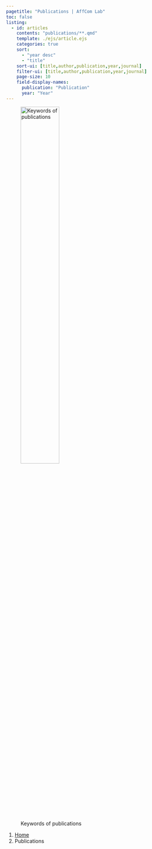 ```yaml
---
pagetitle: "Publications | AffCom Lab"
toc: false
listing:
  - id: articles
    contents: "publications/**.qmd"
    template: ./ejs/article.ejs
    categories: true
    sort:
      - "year desc"
      - "title"
    sort-ui: [title,author,publication,year,journal]
    filter-ui: [title,author,publication,year,journal]
    page-size: 10
    field-display-names: 
      publication: "Publication"
      year: "Year"
---
```


![Keywords of publications](./files/kewords.png){#id .class width=50% height=50%}

```{=html}
<nav aria-label="breadcrumb">
  <ol class="breadcrumb">
    <li class="breadcrumb-item"><a href="index.html">Home</a></li>
    <li class="breadcrumb-item active" aria-current="page">Publications</li>
  </ol>
</nav>
```

:::{#articles}
:::